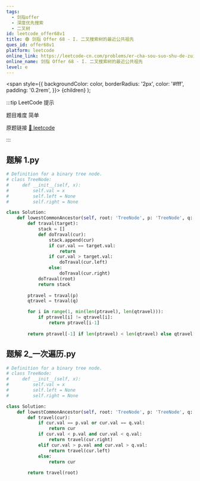 ```yaml
---
tags:
  - 剑指offer
  - 深度优先搜索
  - 二叉树
id: leetcode_offer68v1
title: 🟢 剑指 Offer 68 - I. 二叉搜索树的最近公共祖先
ques_id: offer68v1
platform: leetcode
online_link: https://leetcode-cn.com/problems/er-cha-sou-suo-shu-de-zui-jin-gong-gong-zu-xian-lcof/
online_name: 剑指 Offer 68 - I. 二叉搜索树的最近公共祖先
level: e
---
```


  <span
    style={{
      backgroundColor: color,
      borderRadius: '2px',
      color: '#fff',
      padding: '0.2rem',
    }}>
    {children}
  </span>
);

:::tip LeetCode 提示

题目难度 <Highlight color="#00b8a3">简单</Highlight>

原题链接 [🔗 leetcode](https://leetcode-cn.com/problems/er-cha-sou-suo-shu-de-zui-jin-gong-gong-zu-xian-lcof/)

:::



## 题解 1.py

```py
# Definition for a binary tree node.
# class TreeNode:
#     def __init__(self, x):
#         self.val = x
#         self.left = None
#         self.right = None

class Solution:
    def lowestCommonAncestor(self, root: 'TreeNode', p: 'TreeNode', q: 'TreeNode') -> 'TreeNode':
        def traval(target):
            stack = []
            def doTraval(cur):
                stack.append(cur)
                if cur.val == target.val:
                    return
                if cur.val > target.val:
                    doTraval(cur.left)
                else:
                    doTraval(cur.right)
            doTraval(root)
            return stack
        
        ptravel = traval(p)
        qtravel = traval(q)

        for i in range(1, min(len(ptravel), len(qtravel))):
            if ptravel[i] != qtravel[i]:
                return ptravel[i-1]
        
        return ptravel[-1] if len(ptravel) < len(qtravel) else qtravel[-1]
```

## 题解 2_一次遍历.py

```py
# Definition for a binary tree node.
# class TreeNode:
#     def __init__(self, x):
#         self.val = x
#         self.left = None
#         self.right = None

class Solution:
    def lowestCommonAncestor(self, root: 'TreeNode', p: 'TreeNode', q: 'TreeNode') -> 'TreeNode':
        def travel(cur):
            if cur.val == p.val or cur.val == q.val:
                return cur
            if cur.val < p.val and cur.val < q.val:
                return travel(cur.right)
            elif cur.val > p.val and cur.val > q.val:
                return travel(cur.left)
            else:
                return cur
        
        return travel(root)
```


